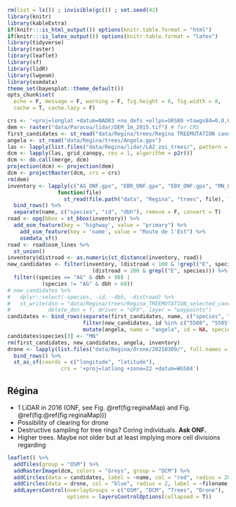```r
rm(list = ls()) ; invisible(gc()) ; set.seed(42)
library(knitr)
library(kableExtra)
if(knitr:::is_html_output()) options(knitr.table.format = "html") 
if(knitr:::is_latex_output()) options(knitr.table.format = "latex") 
library(tidyverse)
library(raster)
library(leaflet)
library(sf)
library(lidR)
library(lwgeom)
library(osmdata)
theme_set(bayesplot::theme_default())
opts_chunk$set(
  echo = F, message = F, warning = F, fig.height = 6, fig.width = 8,
  cache = T, cache.lazy = F)
```

```r
crs <- '+proj=longlat +datum=NAD83 +no_defs +ellps=GRS80 +towgs84=0,0,0' # global crs definition
dem <- raster("data/Paracou/lidar/DEM_1m_2015.tif") # for CRS
first_candidates <- st_read("data/Regina/trees/Regina TREEMUTATION candidates.gpx", layer = "waypoints")
angela <- st_read("data/Regina/trees/Angela.gpx")
las <- lapply(list.files("data/Regina/lidar/LAZ_zoi_trees/", pattern = ".laz$", full.names = T), readLAS)
dcm <- lapply(las, grid_canopy, res = 1, algorithm = p2r())
dcm <- do.call(merge, dcm)
projection(dcm) <- projection(dem)
dcm <- projectRaster(dcm, crs = crs)
rm(dem) 
inventory <- lapply(c("AG_ONF.gpx", "EBR_ONF.gpx", "EBV_ONF.gpx", "MN_ONF.gpx"),
                function(file)
                  st_read(file.path("data", "Regina", "trees", file), layer = "waypoints")) %>% 
  bind_rows() %>% 
  separate(name, c("species", "id", "dbh"), remove = F, convert = T)
road <- opq(bbox = st_bbox(inventory)) %>%
  add_osm_feature(key = 'highway', value = "primary") %>%
    add_osm_feature(key = 'name', value = "Route de l'Est") %>%
    osmdata_sf()
road <- road$osm_lines %>% 
  st_union()
inventory$distroad <- as.numeric(st_distance(inventory, road))
new_candidates <- filter(inventory, (distroad < 100 & !grepl("E", species)) | 
                           (distroad < 200 & grepl("E", species))) %>% 
  filter((species == "AG" & dbh > 90) | 
           (species != "AG" & dbh > 60))
# new_candidates %>% 
#   dplyr::select(-species, -id, -dbh, -distroad) %>% 
#   st_write(dsn = "data/Regina/trees/Regina_TREEMUTATION_selected_candidates.gpx", 
#            delete_dsn = T, driver = "GPX", layer = "waypoints")
candidates <- bind_rows(separate(first_candidates, name, c("species", "id", "dbh"), remove = F, convert = T),
                        filter(new_candidates, id %in% c("5508", "5505")),
                        mutate(angela, name = "angela", id = NA, species = "AG"))
candidates$species[3] <- "MN"
rm(first_candidates, new_candidates, angela, inventory)
drone <- lapply(list.files("data/Regina/drone/20210309/", full.names = T), read_csv) %>% 
  bind_rows() %>% 
  st_as_sf(coords = c("longitude", "latitude"),
                 crs = '+proj=latlong +zone=22 +datum=WGS84')
```

## Régina

* 1 LiDAR in 2016 (ONF, see Fig. \@ref(fig:reginaMap) and Fig. \@ref(fig:\@ref(fig:reginaMap)))
* Possibility of clearing for drone
* Destructive sampling for tree rings? Coring individuals. **Ask ONF.**
* Higher trees. Maybe not older but at least implying more cell divisions regarding


```r
leaflet() %>%
  addTiles(group = "OSM") %>% 
  addRasterImage(dcm, colors = "Greys", group = "DCM") %>%
  addCircles(data = candidates, label = ~name, col = "red", radius = 20, group = "Trees") %>% 
  addCircles(data = drone, col = "blue", radius = 2, label = ~filename, group = "Drone") %>% 
  addLayersControl(overlayGroups = c("OSM", "DCM", "Trees", "Drone"),
                   options = layersControlOptions(collapsed = T)) 
```

